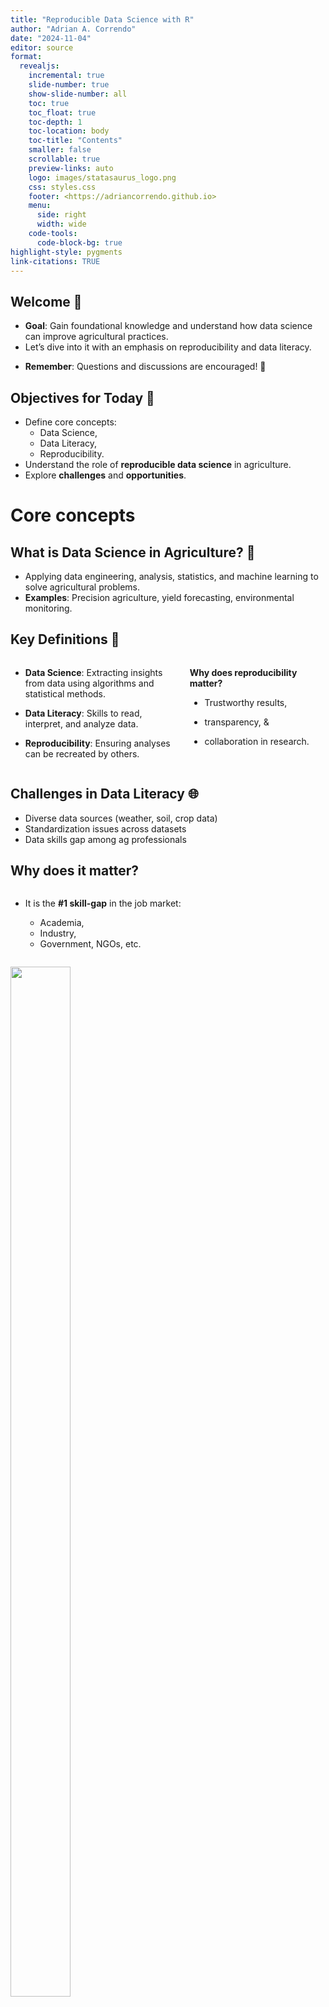 ```yaml
---
title: "Reproducible Data Science with R"
author: "Adrian A. Correndo"
date: "2024-11-04"
editor: source
format:
  revealjs: 
    incremental: true
    slide-number: true
    show-slide-number: all
    toc: true
    toc_float: true
    toc-depth: 1
    toc-location: body
    toc-title: "Contents"
    smaller: false
    scrollable: true
    preview-links: auto
    logo: images/statasaurus_logo.png
    css: styles.css
    footer: <https://adriancorrendo.github.io>
    menu:
      side: right
      width: wide
    code-tools:
      code-block-bg: true
highlight-style: pygments
link-citations: TRUE
---
```


## Welcome 👋

-   **Goal**: Gain foundational knowledge and understand how data science can improve agricultural practices.
-   Let's dive into it with an emphasis on reproducibility and data literacy.

::: fragment
::: callout-tip
-   **Remember**: Questions and discussions are encouraged! 💬
:::
:::

## Objectives for Today 📌

-   Define core concepts:
    -   Data Science,
    -   Data Literacy,
    -   Reproducibility.
-   Understand the role of **reproducible data science** in agriculture.
-   Explore **challenges** and **opportunities**.

# Core concepts

## What is Data Science in Agriculture? 🌱

-   Applying data engineering, analysis, statistics, and machine learning to solve agricultural problems.
-   **Examples**: Precision agriculture, yield forecasting, environmental monitoring.

## Key Definitions 📖

::: columns
::: {.column width="55%"}
-   **Data Science**: Extracting insights from data using algorithms and statistical methods. <br/>

-   **Data Literacy**: Skills to read, interpret, and analyze data. <br/>

-   **Reproducibility**: Ensuring analyses can be recreated by others.
:::

::: {.column width="45%"}
::: fragment
::: callout-note
**Why does reproducibility matter?**

-   Trustworthy results,

-   transparency, &

-   collaboration in research.
:::
:::
:::
:::

## Challenges in Data Literacy 🌐

-   Diverse data sources (weather, soil, crop data)
-   Standardization issues across datasets
-   Data skills gap among ag professionals

## Why does it matter?

::: {.column width="55%"}
-   It is the **#1 skill-gap** in the job market: <br/>

    -   Academia,
    -   Industry,
    -   Government, NGOs, etc.
:::

::: {.column width="45%"}
![](images/reproducibility.png){.absolute top="0" right="0" height="65%"}
:::

-   Is there a REPRODUCIBILITY CRISIS in science?

-   A [Nature survey](https://www.nature.com/articles/533452a) with \~1,600 researchers found that

    -   ***+70%*** failure rate to reproduce another scientist's experiments

    -   ***+50%*** have failed to reproduce their own experiments

    -   ***Main causes***: selective reporting, weak stats, code/data unavailability, etc.

## GOOD NEWS IS...

::: fragment
::: {.column width="100%"}
![](images/repbrush.png){.absolute top="50" left="200" height="100%"}
:::
:::

## **Why Reproducibility in Agriculture?**

-   Agriculture research relies heavily on environmental data, often variable and complex.

-   **We have complex challenges** 🗒️

    -   Variability due to environmental factors, soil types, and weather patterns.
    -   Complex datasets involving long-term studies, geographical variability.

-   **Opportunities** ✅

    -   Reproducibility helps stakeholders make reliable, data-driven decisions.
    -   Ensures scientific findings are reliable and valid.
    -   Facilitates collaboration, accountability, and efficiency among researchers and practitioners.

## Challenges in [Ag-research]{style="color:forestgreen"}

::: fragment
### [REPRODUCIBILITY]{style="color:#2a9d8f"} 💻

-   Limited capability to reproduce analyses & results

-   DATA are rarely shared, CODES even less
:::

::: fragment
### [ACCESSIBILITY]{style="color:#023e8a"} 📲

-   Yet we are not translating enough science into flexible, and transparent decision tools.
:::

::: fragment
"But it all starts with ..."
:::

::: fragment
### [EDUCATION]{style="color:#BA0C2F"} 🎓

-   Limited curriculum in applied data science
:::

## Discussion Prompt 💬

::: fragment
<br/>

### i. Where do you think improved data literacy & reproducibility could impact agriculture the most? {style="color:#bc4749"}

<br/>
:::

::: fragment
::: callout-tip
-   Consider areas like resource management, market predictions, and farm management.
:::
:::

::: fragment
<br/>

### ii. What practical challenges do you face (or may) in implementing them? {style="color:#457b9d"}

<br/>
:::

# What is R?

::: fragment
## What is R? 🧮

-   **R** is a programming language and environment primarily for statistical analysis, data visualization, and data science.
-   Known for its extensive **statistical libraries**, **data manipulation capabilities**, and **graphics**.
-   Widely used in fields like **data science**, **bioinformatics**, **agriculture**, and **social sciences**.
:::

<br/>

::: fragment
### Brief History of R 📜

-   **Origin**: Developed in the early 1990s by Ross Ihaka and Robert Gentleman at the University of Auckland, New Zealand.
-   **Inspiration**: R is an implementation of the S language, designed at Bell Laboratories for data analysis.
-   **Open Source**: Released as free, open-source software, leading to a large community of users and contributors.
-   **Popularity**: Today, R is one of the top programming languages for statistical analysis and data science.
:::

# Alternatives to R

## R vs. Excel for Data Wrangling 📊

::: columns
::: {.column width="65%"}
-   **Excel**: Known for ease of use, popular among business and finance professionals.
    -   **Pros**: Intuitive, good for small datasets and quick analysis.
    -   **Cons**: Limited in handling large datasets, lacks reproducibility.
-   **R**: Provides powerful data manipulation packages (e.g., `dplyr`, `tidyr`).
    -   **Pros**: Handles large datasets efficiently, supports complex transformations, fully reproducible.
    -   **Cons**: Requires programming knowledge, steeper learning curve than Excel.
:::

::: {.column width="35%"}
![](https://upload.wikimedia.org/wikipedia/commons/3/34/Microsoft_Office_Excel_%282019–present%29.svg){fig-align="right" width="290"}
:::
:::

::: fragment
::: callout-tip
-   **Tip**: R is highly scalable and is ideal for projects requiring automation, reproducibility, and handling large datasets.
:::
:::

## R vs. SAS for Statistical Analysis 📉

::: columns
::: {.column width="65%"}
-   **SAS**: A powerful statistical software suite used widely in industries such as healthcare and finance.
    -   **Pros**: Robust for regulatory environments, highly standardized.
    -   **Cons**: Proprietary and costly, limited community contributions.
-   **R**: Offers a vast array of statistical packages and flexibility in method implementation.
    -   **Pros**: Free and open-source, customizable, strong community support.
    -   **Cons**: Requires more coding and configuration for regulatory standards.
:::

::: {.column width="35%"}
![](images/SASlogo.svg){fig-align="right" width="290" title="By SAS Institute - http://www.sas.com, Public Domain, https://commons.wikimedia.org/w/index.php?curid=5291445"}
:::

::: fragment
::: callout-note
-   **Comparison**: R is often chosen for research and academia due to its flexibility and customization, while SAS remains strong in industries needing strict compliance and control.
:::
:::
:::

## R vs Python vs Julia 🔍

-   R, Python, and Julia are popular languages in data science and research.
-   Each language has unique strengths, ideal use cases, and licensing considerations.

::: columns
::: {.column width="34%"}
![](https://upload.wikimedia.org/wikipedia/commons/thumb/1/1b/R_logo.svg/1448px-R_logo.svg.png?20240131042527){fig-align="right" width="290"}
:::

::: {.column width="33%"}
![](https://upload.wikimedia.org/wikipedia/commons/c/c3/Python-logo-notext.svg){fig-align="right" width="290"}
:::

::: {.column width="33%"}
![](https://upload.wikimedia.org/wikipedia/commons/1/1f/Julia_Programming_Language_Logo.svg){fig-align="right" width="290"}
:::
:::

## R: Strengths and Use Cases 🧮

::: columns
::: {.column width="65%"}
-   **Designed for Statistics**: R is optimized for statistical analysis, making it ideal for research and academia.
-   **Visualization**: Excellent data visualization libraries like `ggplot2`.
-   **Licensing**: Licensed under **GPL**; many packages are also GPL, with some using MIT or BSD.

::: fragment
### Ideal Use Cases:

-   Data analysis, visualization, and complex statistical modeling.
-   Research and academia where open-source, reproducible code is needed.
-   **Licensing in Production**: GPL may restrict proprietary use; check package licenses carefully.
:::
:::

::: {.column width="35%"}
![](https://upload.wikimedia.org/wikipedia/commons/thumb/1/1b/R_logo.svg/1448px-R_logo.svg.png?20240131042527){fig-align="right" width="290"}
:::
:::

## Python: Strengths and Use Cases 🐍

::: columns
::: {.column width="65%"}
-   **General-Purpose Language**: Python is popular for both data science and software development.
-   **Machine Learning & AI**: Extensive libraries for ML and AI, such as `scikit-learn`, `TensorFlow`.
-   **Licensing**: PSFL (Python Software Foundation License), highly permissive for proprietary use.

::: fragment
### Ideal Use Cases:

-   End-to-end development, from data wrangling to ML and web development.
-   Production-ready ML and AI applications.
-   **Licensing in Production**: Permissive licenses allow closed-source use, making Python production-friendly.
:::
:::

::: {.column width="33%"}
![](https://upload.wikimedia.org/wikipedia/commons/c/c3/Python-logo-notext.svg){fig-align="right" width="290"}
:::
:::

## Julia: Strengths and Use Cases 🚀

::: columns
::: {.column width="65%"}
-   **High Performance**: Designed for scientific computing, close to the speed of C/C++.
-   **Ease of Use**: Combines high-level syntax with low-level performance.
-   **Licensing**: MIT license, very permissive for commercial and open-source use.

::: fragment
### Ideal Use Cases:

-   Large-scale simulations, optimization problems, high-performance computing.
-   **Licensing in Production**: MIT license allows proprietary use without restrictions.
:::
:::

::: {.column width="33%"}
![](https://upload.wikimedia.org/wikipedia/commons/1/1f/Julia_Programming_Language_Logo.svg){fig-align="right" width="290"}
:::
:::

## Comparison Summary 📊

::: fragment
::: callout-note
-   **R**: Open-source, powerful for data science, statistical analysis, and visualizations.
-   **Excel**: User-friendly, ideal for simple tasks, but limited for complex data wrangling.
-   **SAS**: Industry-standard for statistical analysis with regulatory requirements, but costly and less flexible than R.
:::
:::

<br/>

::: fragment
| Feature              | R                           | Python                        | Julia                         |
|------------------|------------------|-------------------|------------------|
| **Primary Strength** | Statistics & Visualization  | General-purpose, ML, AI       | High-performance computing    |
| **Performance**      | Moderate                    | Moderate                      | High                          |
| **Licensing**        | GPL (core), MIT, BSD (some) | PSFL, highly permissive       | MIT, highly permissive        |
| **Production Use**   | Limited by GPL              | Very friendly for proprietary | Very friendly for proprietary |
:::

<br/>

::: fragment
::: callout-tip
-   **R**: Best for statistical analysis and visualization, but GPL license may restrict use in proprietary products.
-   **Python**: Strong in ML and AI with highly permissive licensing, making it ideal for production.
-   **Julia**: Excellent for high-performance computing, with permissive licensing suitable for proprietary use.
:::
:::

::: fragment
Choosing the right tool depends on your project's requirements, team skills, and licensing needs for research vs. production.
:::

------------------------------------------------------------------------

## THANK YOU!

acorrend\@uoguelph.ca

::: {style="text-align: right; font-size: 0.75em"}
Adrian A. Correndo\
Assistant Professor\
Sustainable Cropping Systems\
Department of Plant Agriculture\
University of Guelph\
:::

Rm 226, Crop Science Bldg \| Department of Plant Agriculture

Ontario Agricultural College \| University of Guelph \| 50 Stone Rd E, Guelph, ON-N1G 2W1, Canada.

<br/>

### Contact me

|                                                                                               |                                                                                                                                          |                                                                                                                            |
|--------------------|----------------------------|-------------------------|
| [![](images/X_logo.png.webp){fig-align="center" width="60"}](http://twitter.com/aacorrendo)   | [![](images/linkedin-icon.png){fig-align="center" width="60"}](https://www.linkedin.com/in/adriancorrendo/)                              | [![](images/github-brands.svg){fig-align="center" width="60" height="60"}](http://github.com/adriancorrendo)               |
| [![](images/orcid.png){fig-align="center" width="60"}](https://orcid.org/0000-0002-4172-289X) | [![](images/768px-Google_Scholar_logo.png){fig-align="center" width="60"}](https://scholar.google.com/citations?user=4h88EXkAAAAJ&hl=en) | [![](images/ResearchGate_icon.png){fig-align="center" width="60"}](https://www.researchgate.net/profile/Adrian-Correndo-2) |
